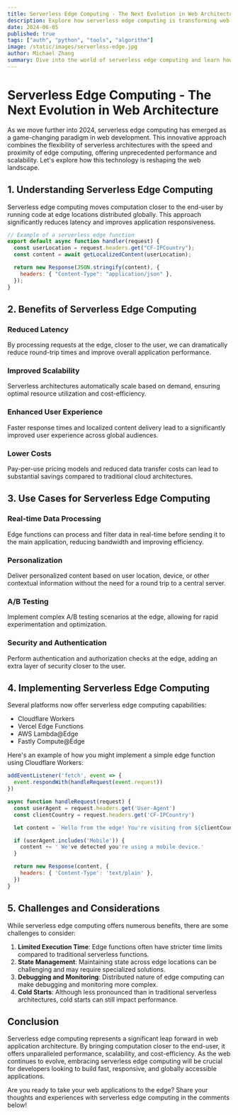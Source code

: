 ```yaml
---
title: Serverless Edge Computing - The Next Evolution in Web Architecture
description: Explore how serverless edge computing is transforming web application architecture and performance
date: 2024-06-05
published: true
tags: ["auth", "python", "tools", "algorithm"]
image: /static/images/serverless-edge.jpg
author: Michael Zhang
summary: Dive into the world of serverless edge computing and learn how it's revolutionizing web application delivery, performance, and user experience.
---
```


# Serverless Edge Computing - The Next Evolution in Web Architecture

As we move further into 2024, serverless edge computing has emerged as a game-changing paradigm in web development. This innovative approach combines the flexibility of serverless architectures with the speed and proximity of edge computing, offering unprecedented performance and scalability. Let's explore how this technology is reshaping the web landscape.

## 1. Understanding Serverless Edge Computing

Serverless edge computing moves computation closer to the end-user by running code at edge locations distributed globally. This approach significantly reduces latency and improves application responsiveness.

```javascript
// Example of a serverless edge function
export default async function handler(request) {
  const userLocation = request.headers.get("CF-IPCountry");
  const content = await getLocalizedContent(userLocation);

  return new Response(JSON.stringify(content), {
    headers: { "Content-Type": "application/json" },
  });
}
```

## 2. Benefits of Serverless Edge Computing

### Reduced Latency

By processing requests at the edge, closer to the user, we can dramatically reduce round-trip times and improve overall application performance.

### Improved Scalability

Serverless architectures automatically scale based on demand, ensuring optimal resource utilization and cost-efficiency.

### Enhanced User Experience

Faster response times and localized content delivery lead to a significantly improved user experience across global audiences.

### Lower Costs

Pay-per-use pricing models and reduced data transfer costs can lead to substantial savings compared to traditional cloud architectures.

## 3. Use Cases for Serverless Edge Computing

### Real-time Data Processing

Edge functions can process and filter data in real-time before sending it to the main application, reducing bandwidth and improving efficiency.

### Personalization

Deliver personalized content based on user location, device, or other contextual information without the need for a round trip to a central server.

### A/B Testing

Implement complex A/B testing scenarios at the edge, allowing for rapid experimentation and optimization.

### Security and Authentication

Perform authentication and authorization checks at the edge, adding an extra layer of security closer to the user.

## 4. Implementing Serverless Edge Computing

Several platforms now offer serverless edge computing capabilities:

- Cloudflare Workers
- Vercel Edge Functions
- AWS Lambda@Edge
- Fastly Compute@Edge

Here's an example of how you might implement a simple edge function using Cloudflare Workers:

```javascript
addEventListener('fetch', event => {
  event.respondWith(handleRequest(event.request))
})

async function handleRequest(request) {
  const userAgent = request.headers.get('User-Agent')
  const clientCountry = request.headers.get('CF-IPCountry')

  let content = `Hello from the edge! You're visiting from ${clientCountry}.`

  if (userAgent.includes('Mobile')) {
    content += ' We've detected you're using a mobile device.'
  }

  return new Response(content, {
    headers: { 'Content-Type': 'text/plain' },
  })
}
```

## 5. Challenges and Considerations

While serverless edge computing offers numerous benefits, there are some challenges to consider:

1. **Limited Execution Time**: Edge functions often have stricter time limits compared to traditional serverless functions.
2. **State Management**: Maintaining state across edge locations can be challenging and may require specialized solutions.
3. **Debugging and Monitoring**: Distributed nature of edge computing can make debugging and monitoring more complex.
4. **Cold Starts**: Although less pronounced than in traditional serverless architectures, cold starts can still impact performance.

## Conclusion

Serverless edge computing represents a significant leap forward in web application architecture. By bringing computation closer to the end-user, it offers unparalleled performance, scalability, and cost-efficiency. As the web continues to evolve, embracing serverless edge computing will be crucial for developers looking to build fast, responsive, and globally accessible applications.

Are you ready to take your web applications to the edge? Share your thoughts and experiences with serverless edge computing in the comments below!
